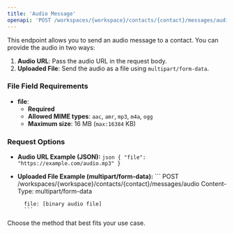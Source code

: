 ```yaml
---
title: 'Audio Message'
openapi: 'POST /workspaces/{workspace}/contacts/{contact}/messages/audio'
---
```

This endpoint allows you to send an audio message to a contact. You can provide the audio in two ways:

1. **Audio URL**: Pass the audio URL in the request body.
2. **Uploaded File**: Send the audio as a file using `multipart/form-data`.

### File Field Requirements

- **file**:  
    - **Required**
    - **Allowed MIME types**: `aac`, `amr`, `mp3`, `m4a`, `ogg`
    - **Maximum size**: 16 MB (`max:16384` KB)

### Request Options

- **Audio URL Example (JSON):**
        ```json
        {
          "file": "https://example.com/audio.mp3"
        }
        ```

- **Uploaded File Example (multipart/form-data):**
        ```
        POST /workspaces/{workspace}/contacts/{contact}/messages/audio
        Content-Type: multipart/form-data

        file: [binary audio file]
        ```

Choose the method that best fits your use case.